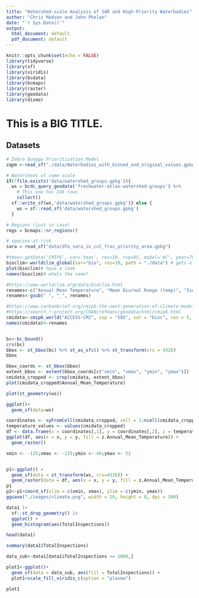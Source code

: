 ```yaml
---
title: "Watershed-scale Analysis of SAR and High-Priority Waterbodies"
author: "Chris Madsen and John Phelan"
date: "`r Sys.Date()`"
output:
  html_document: default
  pdf_document: default
---
```


```r
knitr::opts_chunk$set(echo = FALSE)
library(tidyverse)
library(sf)
library(viridis)
library(bcdata)
library(bcmaps)
library(raster)
library(geodata)
library(dismo)
```

# This is a BIG TITLE.

## Datasets

```r
# Zebra Quagga Prioritization Model
zqpm <-read_sf("./data/Waterbodies_with_binned_and_original_values.gpkg")

# Watersheds of some scale
if(!file.exists('data/watershed_groups.gpkg')){
  ws = bcdc_query_geodata('freshwater-atlas-watershed-groups') %>%   
    # This one has 246 rows
    collect()
  sf::write_sf(ws,'data/watershed_groups.gpkg')} else {
    ws = sf::read_sf('data/watershed_groups.gpkg')
  }

# Regions (just in case)
regs = bcmaps::nr_regions()

# species-at-risk
sara = read_sf("data/dfo_sara_in_col_fras_priority_area.gpkg")

#tmax<-getData('CMIP6', var='tmax', res=10, rcp=85, model='AC', year=70)
bioclim<-worldclim_global(var="bio", res=10, path = "./data") # gets all variables
plot(bioclim)# have a look
names(bioclim)# whats the name?

#https://www.worldclim.org/data/bioclim.html
renames<-c("Annual Mean Temperature", "Mean Diurnal Range (temp)", "Isothermality", "Temperature Seasonality", "Max Temperature of Warmest Month", "Min Temperature of Coldest Month", "Temperature Annual Range", "Mean Temperature of Wettest Quarter","Mean Temperature of Driest Quarter", "Mean Temperature of Warmest Quarter", "Mean Temperature of Coldest Quarter", "Annual Precipitation", "Precipitation of Wettest Month", "Precipitation of Driest Month", "Precipitation Seasonality", "Precipitation of Wettest Quarter", "Precipitation of Driest Quarter", "Precipitation of Warmest Quarter", "Precipitation of Coldest Quarter")
renames<-gsub(" ", "_", renames)

#https://www.carbonbrief.org/cmip6-the-next-generation-of-climate-models-explained/
#https://search.r-project.org/CRAN/refmans/geodata/html/cmip6.html
cmidata<-cmip6_world("ACCESS-CM2", ssp = "585", var = "bioc", res = 5, time = "2021-2040",path="./data/CMI/")
names(cmidata)<-renames


bc<-bc_bound()
crs(bc)
bbox <- st_bbox(bc) %>% st_as_sfc() %>% st_transform(crs = 4326)
bbox

bbox_coords <- st_bbox(bbox)
extent_bbox <- extent(bbox_coords[c("xmin", "xmax", "ymin", "ymax")])
cmidata_cropped <- crop(cmidata, extent_bbox)
plot(cmidata_cropped$Annual_Mean_Temperature)

plot(st_geometry(ws))

ggplot()+
  geom_sf(data=ws)

coordinates <- xyFromCell(cmidata_cropped, cell = 1:ncell(cmidata_cropped))
temperature_values <- values(cmidata_cropped)
df <- data.frame(x = coordinates[,1], y = coordinates[,2], z = temperature_values)
ggplot(df, aes(x = x, y = y, fill = z.Annual_Mean_Temperature)) +
  geom_raster()

xmin <- -125;xmax <- -115;ymin <- 48;ymax <- 52


p1<-ggplot() +
  geom_sf(data = st_transform(ws, crs=4326)) +
  geom_raster(data = df, aes(x = x, y = y, fill = z.Annual_Mean_Temperature), alpha = 0.5)
p1
p2<-p1+coord_sf(xlim = c(xmin, xmax), ylim = c(ymin, ymax))
ggsave("./images/climate.png", width = 10, height = 8, dpi = 300)
```

```r
data1 |> 
  sf::st_drop_geometry() |> 
  ggplot() + 
  geom_histogram(aes(TotalInspections))
```

```r
head(data1)

summary(data1$TotalInspections)

data_sub<-data1[data1$TotalInspections >= 1000,]

plot1<-ggplot()+
  geom_sf(data = data_sub, aes(fill = TotalInspections)) +
  plot1+scale_fill_viridis_c(option = "plasma")

plot1
```

